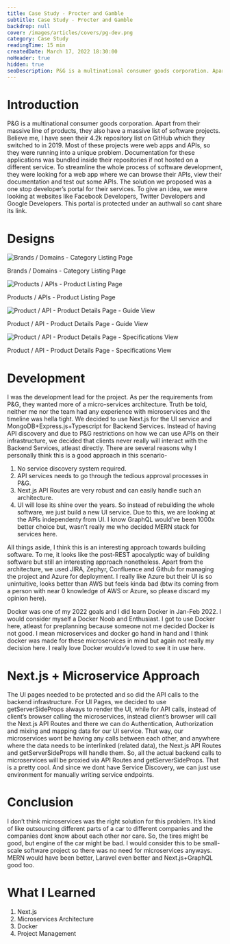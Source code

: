 ```yaml
---
title: Case Study - Procter and Gamble
subtitle: Case Study - Procter and Gamble
backdrop: null
cover: /images/articles/covers/pg-dev.png
category: Case Study
readingTime: 15 min
createdDate: March 17, 2022 18:30:00
noHeader: true
hidden: true
seoDescription: P&G is a multinational consumer goods corporation. Apart from their massive line of products, they also have a massive list of software projects. Believe me, I have seen their 4.2k repository list on GitHub which they switched to in 2019. Most of these projects were web apps and APIs, so they were running into a unique problem. Documentation for these applications was bundled inside their repositories if not hosted on a different service. To streamline the whole process of software development, they were looking for a web app where we can browse their APIs, view their documentation and test out some APIs. The solution we proposed was a one stop developer’s portal for their services.
---
```


# Introduction

P&G is a multinational consumer goods corporation. Apart from their massive line of products, they also have a massive list of software projects. Believe me, I have seen their 4.2k repository list on GitHub which they switched to in 2019. Most of these projects were web apps and APIs, so they were running into a unique problem. Documentation for these applications was bundled inside their repositories if not hosted on a different service. To streamline the whole process of software development, they were looking for a web app where we can browse their APIs, view their documentation and test out some APIs. The solution we proposed was a one stop developer’s portal for their services. To give an idea, we were looking at websites like Facebook Developers, Twitter Developers and Google Developers. This portal is protected under an authwall so cant share its link.

# Designs

![Brands / Domains - Category Listing Page](/images/articles/images/pg-clp.png)

<div className="image-heading">Brands / Domains - Category Listing Page</div>

![Products / APIs - Product Listing Page](/images/articles/images/pg-plp.png)

<div className="image-heading">Products / APIs - Product Listing Page</div>

![Product / API - Product Details Page - Guide View](/images/articles/images/pg-pdp-1.png)

<div className="image-heading">
  Product / API - Product Details Page - Guide View
</div>

![Product / API - Product Details Page - Specifications View](/images/articles/images/pg-pdp-2.png)

<div className="image-heading">
  Product / API - Product Details Page - Specifications View
</div>

# Development

I was the development lead for the project. As per the requirements from P&G, they wanted more of a micro-services architecture. Truth be told, neither me nor the team had any experience with microservices and the timeline was hella tight. We decided to use Next.js for the UI service and MongoDB+Express.js+Typescript for Backend Services. Instead of having API discovery and due to P&G restrictions on how we can use APIs on their infrastructure, we decided that clients never really will interact with the Backend Services, atleast directly. There are several reasons why I personally think this is a good approach in this scenario-

1. No service discovery system required.
2. API services needs to go through the tedious approval processes in P&G.
3. Next.js API Routes are very robust and can easily handle such an architecture.
4. UI will lose its shine over the years. So instead of rebuilding the whole software, we just build a new UI service. Due to this, we are looking at the APIs independenty from UI. I know GraphQL would’ve been 1000x better choice but, wasn’t really me who decided MERN stack for services here.

All things aside, I think this is an interesting approach towards building software. To me, it looks like the post-REST apocalyptic way of building software but still an interesting approach nonetheless. Apart from the architecture, we used JIRA, Zephyr, Confluence and Github for managing the project and Azure for deployment. I really like Azure but their UI is so unintuitive, looks better than AWS but feels kinda bad (btw its coming from a person with near 0 knowledge of AWS or Azure, so please discard my opinion here).

Docker was one of my 2022 goals and I did learn Docker in Jan-Feb 2022. I would consider myself a Docker Noob and Enthusiast. I got to use Docker here, atleast for preplanning because someone not me decided Docker is not good. I mean microservices and docker go hand in hand and I think docker was made for these microservices in mind but again not really my decision here. I really love Docker wouldv’e loved to see it in use here.

# Next.js + Microservice Approach

The UI pages needed to be protected and so did the API calls to the backend infrastructure. For UI Pages, we decided to use getServerSideProps always to render the UI, while for API calls, instead of client’s browser calling the microservices, instead client’s browser will call the Next.js API Routes and there we can do Authentication, Authorization and mixing and mapping data for our UI service. That way, our microservices wont be having any calls between each other, and anywhere where the data needs to be interlinked (related data), the Next.js API Routes and getServerSideProps will handle them. So, all the actual backend calls to microservices will be proxied via API Routes and getServerSideProps. That is a pretty cool. And since we dont have Service Discovery, we can just use environment for manually writing service endpoints.

# Conclusion

I don’t think microservices was the right solution for this problem. It’s kind of like outsourcing different parts of a car to different companies and the companies dont know about each other nor care. So, the tires might be good, but engine of the car might be bad. I would consider this to be small-scale software project so there was no need for microservices anyways. MERN would have been better, Laravel even better and Next.js+GraphQL good too.

# What I Learned

1. Next.js
2. Microservices Architecture
3. Docker
4. Project Management

